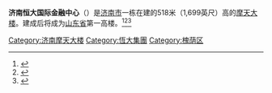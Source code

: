 {{多個問題|
{{expand|time=2014-07-26T16:10:26+00:00}}
{{refimprove|time=2014-07-26T16:10:26+00:00}}
}}
{{Infobox Skyscraper
|building_name= 济南恒大国际金融中心
|native_building_name= Jinan IFC Landmark Tower
|image=
|caption=
|built=2012-2024年
|est_completion=2023-2024年
|status=在建
|use=综合（[[辦公室|辦公室]]、[[商場|商場]]、[[酒店|酒店]]、[[会议中心|会议中心]]、[[公寓|公寓]]）
|location={{PRC}}[[济南市|济南市]][[槐荫区|槐荫区]]北至威海路、南至日照路、东至潍坊路、西至东营路
|roof=
|top_floor=
|antenna_spire=518米
|floor_count=135
|floor_area=110万平方米
|elevator_count=
|architect={{tsl|en|Terry Farrell (architect)|英国TFP建筑事务所}}
|developer=[[恒大集团|恒大集团]]
|cost=
}}
'''济南恒大国际金融中心'''（{{Lang-en|Jinan IFC Landmark Tower}}）是[[济南市|济南市]]一栋在建的518米（1,699英尺）高的[[摩天大楼|摩天大楼]]。建成后将成为[[山东省|山东省]]第一高楼。<ref name="山东第一高楼”年内有望开建 主楼高560米(图)">{{cite web | url=http://news.iqilu.com/shandong/shandonggedi/20140507/1979238.shtml | title=山东第一高楼”年内有望开建 主楼高560米(图) | access-date=2014-07-26 | archive-date=2020-08-12 | archive-url=https://web.archive.org/web/20200812045920/http://news.iqilu.com/shandong/shandonggedi/20140507/1979238.shtml | dead-url=no }}</ref><ref name="Jinan IFC Landmark Tower">{{cite web | url=http://www.skyscrapercenter.com/jinan/jinan-ifc-landmark-tower/14900/ | title=Jinan IFC Landmark Tower, The Skycapper Center | access-date=2014-07-26 | archive-date=2016-03-03 | archive-url=https://web.archive.org/web/20160303170904/http://www.skyscrapercenter.com/jinan/jinan-ifc-landmark-tower/14900/ | dead-url=no }}</ref><ref name="济南恒大国际金融中心">{{cite web | url=http://www.evergrande.com/business.aspx?uc=text&tid=1158&ttid=1163 | title=济南恒大国际金融中心，恒大集团项目展示 | access-date=2014-07-26 | archive-url=https://web.archive.org/web/20150321135405/http://www.evergrande.com/business.aspx?uc=text&tid=1158&ttid=1163 | archive-date=2015-03-21 | dead-url=yes }}</ref>

{{恒大集团}}
[[Category:济南摩天大楼|Category:济南摩天大楼]]
[[Category:恆大集團|Category:恆大集團]]
[[Category:槐荫区|Category:槐荫区]]